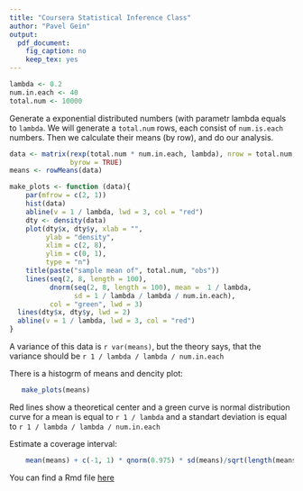 ```yaml
---
title: "Coursera Statistical Inference Class"
author: "Pavel Gein"
output:
  pdf_document:
    fig_caption: no
    keep_tex: yes
---
```


```r
lambda <- 0.2
num.in.each <- 40
total.num <- 10000
```

Generate a exponential distributed numbers (with parametr lambda equals to `lambda`. We will generate a `total.num` rows, each consist of `num.is.each` numbers. Then we calculate their means (by row), and do our analysis.

```r

data <- matrix(rexp(total.num * num.in.each, lambda), nrow = total.num, 
               byrow = TRUE)
means <- rowMeans(data)

make_plots <- function (data){
    par(mfrow = c(2, 1))
    hist(data)
    abline(v = 1 / lambda, lwd = 3, col = "red")
    dty <- density(data)
    plot(dty$x, dty$y, xlab = "", 
         ylab = "density", 
         xlim = c(2, 8),
         ylim = c(0, 1),
         type = "n")
    title(paste("sample mean of", total.num, "obs"))
    lines(seq(2, 8, length = 100), 
          dnorm(seq(2, 8, length = 100), mean =  1 / lambda, 
                sd = 1 / lambda / lambda / num.in.each), 
          col = "green", lwd = 3)
  lines(dty$x, dty$y, lwd = 2)
  abline(v = 1 / lambda, lwd = 3, col = "red")  
}
```


A variance of this data is `r var(means)`, but the theory says, that the variance should be `r 1 / lambda / lambda / num.in.each `

There is a histogrm of means and dencity plot:
```r
   make_plots(means)
```
Red lines show a theoretical center and a green curve is normal distribution curve for a mean is equal to `r 1 / lambda` and a standart deviation is equal to `r 1 / lambda / lambda / num.in.each`


Estimate a coverage interval:
```r
    mean(means) + c(-1, 1) * qnorm(0.975) * sd(means)/sqrt(length(means))
```

You can find a Rmd file [here](https://github.com/pavelgein/stat_infer)

